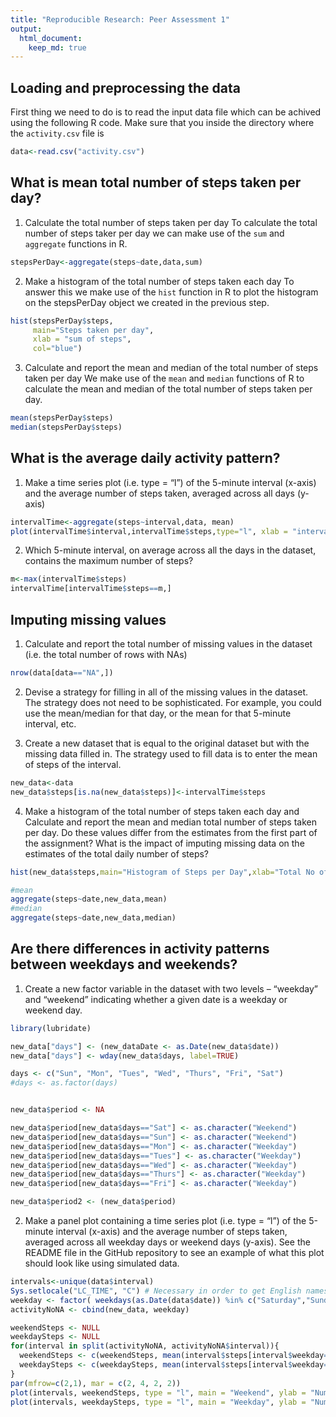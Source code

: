 ```yaml
---
title: "Reproducible Research: Peer Assessment 1"
output: 
  html_document:
    keep_md: true
---
```


## Loading and preprocessing the data
First thing we need to do is to read the input data file which can be achived using the following R code.
Make sure that you inside the directory where the `activity.csv` file is
```r
data<-read.csv("activity.csv")
```


## What is mean total number of steps taken per day?
1. Calculate the total number of steps taken per day
To calculate the  total number of steps taker per day we can make use of the `sum` and `aggregate` functions in R. 
```r
stepsPerDay<-aggregate(steps~date,data,sum)
```
2. Make a histogram of the total number of steps taken each day
To answer this we make use of the `hist` function in R to plot the histogram on the stepsPerDay object we created in the previous step.
```r
hist(stepsPerDay$steps,
     main="Steps taken per day",
     xlab = "sum of steps",
     col="blue")
```

3. Calculate and report the mean and median of the total number of steps taken per day
We make use of the `mean` and `median` functions of R to calculate the mean and median of the total number of steps taken per day.
```r
mean(stepsPerDay$steps)
median(stepsPerDay$steps)
```

## What is the average daily activity pattern?
1. Make a time series plot (i.e. type = "l") of the 5-minute interval (x-axis) and the average number of steps taken, averaged across all days (y-axis)
```r
intervalTime<-aggregate(steps~interval,data, mean)
plot(intervalTime$interval,intervalTime$steps,type="l", xlab = "interval",ylab = "number of steps")
```

2. Which 5-minute interval, on average across all the days in the dataset, contains the maximum number of steps?
```r
m<-max(intervalTime$steps)
intervalTime[intervalTime$steps==m,]
```
## Imputing missing values
1. Calculate and report the total number of missing values in the dataset (i.e. the total number of rows with NAs)
```r
nrow(data[data=="NA",])
```

2. Devise a strategy for filling in all of the missing values in the dataset. The strategy does not need to be sophisticated. For example, you could use the mean/median for that day, or the mean for that 5-minute interval, etc.

3. Create a new dataset that is equal to the original dataset but with the missing data filled in.
The strategy used to fill data is to enter the mean of steps of the interval.
```r
new_data<-data
new_data$steps[is.na(new_data$steps)]<-intervalTime$steps
```

4. Make a histogram of the total number of steps taken each day and Calculate and report the mean and median total number of steps taken per day. Do these values differ from the estimates from the first part of the assignment? What is the impact of imputing missing data on the estimates of the total daily number of steps?
```r
hist(new_data$steps,main="Histogram of Steps per Day",xlab="Total No of Steps per Day",ylab="Frequency",col='blue')

#mean
aggregate(steps~date,new_data,mean)
#median
aggregate(steps~date,new_data,median)
```
## Are there differences in activity patterns between weekdays and weekends?
1. Create a new factor variable in the dataset with two levels – “weekday” and “weekend” indicating whether a given date is a weekday or weekend day.
```r
library(lubridate)

new_data["days"] <- (new_dataDate <- as.Date(new_data$date))
new_data["days"] <- wday(new_data$days, label=TRUE)

days <- c("Sun", "Mon", "Tues", "Wed", "Thurs", "Fri", "Sat")
#days <- as.factor(days)


new_data$period <- NA

new_data$period[new_data$days=="Sat"] <- as.character("Weekend") 
new_data$period[new_data$days=="Sun"] <- as.character("Weekend") 
new_data$period[new_data$days=="Mon"] <- as.character("Weekday") 
new_data$period[new_data$days=="Tues"] <- as.character("Weekday")  
new_data$period[new_data$days=="Wed"] <- as.character("Weekday")  
new_data$period[new_data$days=="Thurs"] <- as.character("Weekday")  
new_data$period[new_data$days=="Fri"] <- as.character("Weekday")  

new_data$period2 <- (new_data$period)


```

2. Make a panel plot containing a time series plot (i.e. type = "l") of the 5-minute interval (x-axis) and the average number of steps taken, averaged across all weekday days or weekend days (y-axis). See the README file in the GitHub repository to see an example of what this plot should look like using simulated data.
```r
intervals<-unique(data$interval)
Sys.setlocale("LC_TIME", "C") # Necessary in order to get English names for weekdays
weekday <- factor( weekdays(as.Date(data$date)) %in% c("Saturday","Sunday"), labels = c("weekday", "weekend"))
activityNoNA <- cbind(new_data, weekday)

weekendSteps <- NULL
weekdaySteps <- NULL
for(interval in split(activityNoNA, activityNoNA$interval)){
  weekendSteps <- c(weekendSteps, mean(interval$steps[interval$weekday=="weekend"]))
  weekdaySteps <- c(weekdaySteps, mean(interval$steps[interval$weekday=="weekday"]))
}
par(mfrow=c(2,1), mar = c(2, 4, 2, 2)) 
plot(intervals, weekendSteps, type = "l", main = "Weekend", ylab = "Number of steps")
plot(intervals, weekdaySteps, type = "l", main = "Weekday", ylab = "Number of steps") 

```

